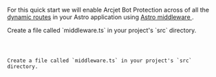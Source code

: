 
For this quick start we will enable Arcjet Bot Protection across of all the
[dynamic routes](https://docs.astro.build/en/guides/routing/#dynamic-routes)
in your Astro application using [Astro middleware
](https://docs.astro.build/en/guides/middleware/).

<SelectableContent client:load syncKey="language" frameworkSwitcher>
<div slot="TypeScript" slotIdx="1">
Create a file called `middleware.ts` in your project's `src` directory.

<Code
  code={Step3TS}
  lang="ts"
  title="src/middleware.ts"
/>
</div>
<div slot="JavaScript" slotIdx="2">
Create a file called `middleware.ts` in your project's `src` directory.

<Code
  code={Step3JS}
  lang="js"
  title="src/middleware.js"
/>
</div>
</SelectableContent>
